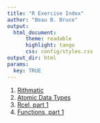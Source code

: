 ```yaml
---
title: "R Exercise Index"
author: "Beau B. Bruce"
output: 
  html_document:
      theme: readable
      highlight: tango
      css: config/styles.css
output_dir: html
params:
  key: TRUE
---
```


1. [Rithmatic](rithmatic.html)
1. [Atomic Data Types](atomic.html)
1. [Rcel, part 1](rcel1.html)
1. [Functions, part 1](functions1.html)